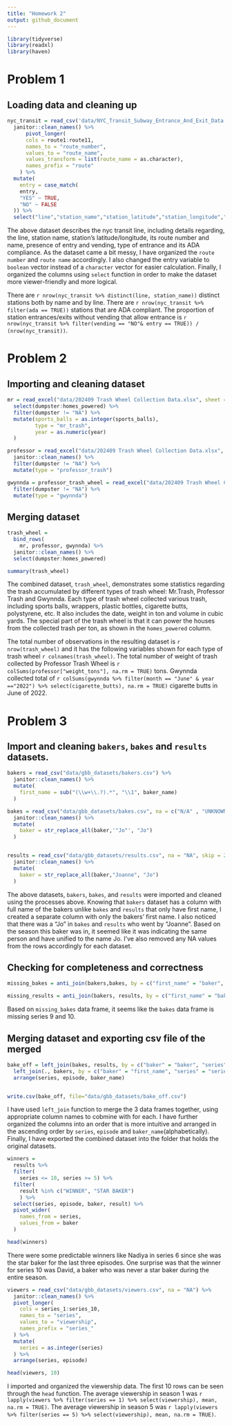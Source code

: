 ```yaml
---
title: "Homework 2"
output: github_document
---
```


```r
library(tidyverse)
library(readxl)
library(haven)
```

# Problem 1

## Loading data and cleaning up
```r
nyc_transit = read_csv('data/NYC_Transit_Subway_Entrance_And_Exit_Data.csv', na = "") %>% 
  janitor::clean_names() %>% 
      pivot_longer(
      cols = route1:route11,
      names_to = "route_number",
      values_to = "route_name",
      values_transform = list(route_name = as.character),
      names_prefix = "route"
    ) %>% 
  mutate(
    entry = case_match(
    entry,
    "YES" ~ TRUE,
    "NO" ~ FALSE
  )) %>% 
  select("line","station_name","station_latitude","station_longitude","route_number","route_name", "entry", "vending", "entrance_type", "ada") 

```
The above dataset describes the nyc transit line, including details regarding, the line, station name, station's latitude/longitude, its route number and name, presence of entry and vending, type of entrance and its ADA compliance. As the dataset came a bit messy, I have organized the `route number` and `route name` accordingly. I also changed the entry variable to `boolean` vector instead of a `character` vector for easier calculation. Finally, I organized the columns using `select` function in order to make the dataset more viewer-friendly and more logical. 

There are `r nrow(nyc_transit %>% distinct(line, station_name))` distinct stations both by name and by line. There are `r nrow(nyc_transit %>% filter(ada == TRUE))` stations that are ADA compliant. The proportion of station entrances/exits without vending that allow entrance is `r nrow(nyc_transit %>% filter(vending == "NO"& entry == TRUE)) / (nrow(nyc_transit))`. 

# Problem 2

## Importing and cleaning dataset
```r
mr = read_excel("data/202409 Trash Wheel Collection Data.xlsx", sheet = "Mr. Trash Wheel", skip = 1) %>% janitor::clean_names() %>% 
  select(dumpster:homes_powered) %>% 
  filter(dumpster != "NA") %>% 
  mutate(sports_balls = as.integer(sports_balls),
         type = "mr_trash",
         year = as.numeric(year)
  )

professor = read_excel("data/202409 Trash Wheel Collection Data.xlsx", sheet = "Professor Trash Wheel", skip = 1) %>% 
  janitor::clean_names() %>%
  filter(dumpster != "NA") %>% 
  mutate(type = "professor_trash")

gwynnda = professor_trash_wheel = read_excel("data/202409 Trash Wheel Collection Data.xlsx", sheet = "Gwynnda Trash Wheel", skip = 1) %>% janitor::clean_names() %>%
  filter(dumpster != "NA") %>% 
  mutate(type = "gwynnda")
```
## Merging dataset
```r
trash_wheel =
  bind_rows(
    mr, professor, gwynnda) %>% 
  janitor::clean_names() %>% 
  select(dumpster:homes_powered)

summary(trash_wheel)
```

The combined dataset, `trash_wheel`, demonstrates some statistics regarding the trash accumulated by different types of trash wheel: Mr.Trash, Professor Trash and Gwynnda. Each type of trash wheel collected various trash, including sports balls, wrappers, plastic bottles, cigarette butts, polystyrene, etc. It also includes the date, weight in ton and volume in cubic yards. The special part of the trash wheel is that it can power the houses from the collected trash per ton, as shown in the `homes_powered` column. 

The total number of observations in the resulting dataset is `r nrow(trash_wheel)` and it has the following variables shown for each type of trash wheel `r colnames(trash_wheel)`. The total number of weight of trash collected by Professor Trash Wheel is `r colSums(professor["weight_tons"], na.rm = TRUE)` tons.
Gwynnda collected total of `r colSums(gwynnda %>% filter(month == "June" & year =="2022") %>% select(cigarette_butts), na.rm = TRUE)` cigarette butts in June of 2022.

# Problem 3
## Import and cleaning `bakers`, `bakes` and `results` datasets.
```r
bakers = read_csv("data/gbb_datasets/bakers.csv") %>% 
  janitor::clean_names() %>% 
  mutate(
    first_name = sub("(\\w+\\.?).*", "\\1", baker_name)
  )

bakes = read_csv("data/gbb_datasets/bakes.csv", na = c("N/A" , "UNKNOWN", "", "Unknown")) %>%
  janitor::clean_names() %>% 
  mutate(
    baker = str_replace_all(baker,'"Jo"', "Jo")
  )


results = read_csv("data/gbb_datasets/results.csv", na = "NA", skip = 2) %>% 
  janitor::clean_names() %>% 
  mutate(
    baker = str_replace_all(baker,"Joanne", "Jo")
  )

```
The above datasets, `bakers`, `bakes`, and `results` were imported and cleaned using the processes above. Knowing that `bakers` dataset has a column with full name of the bakers unlike `bakes` and `results` that only have first name, I created a separate column with only the bakers' first name. I also noticed that there was a "Jo" in `bakes` and `results` who went by "Joanne". Based on the season this baker was in, it seemed like it was indicating the same person and have unified to the name Jo. I've also removed any NA values from the rows accordingly for each dataset.

## Checking for completeness and correctness
```r
missing_bakes = anti_join(bakers,bakes, by = c("first_name" = "baker", "series"))

missing_results = anti_join(bakers, results, by = c("first_name" = "baker", "series"))
```

Based on `missing_bakes` data frame, it seems like the `bakes` data frame is missing series 9 and 10.

## Merging dataset and exporting csv file of the merged 
```r
bake_off = left_join(bakes, results, by = c("baker" = "baker", "series" = "series", "episode" = "episode"))%>% 
  left_join(., bakers, by = c("baker" = "first_name", "series" = "series")) %>% relocate(baker_name, baker_age, baker_occupation, hometown, series, episode, signature_bake, show_stopper, technical, result) %>% 
  arrange(series, episode, baker_name)


write.csv(bake_off, file="data/gbb_datasets/bake_off.csv")
```

I have used `left_join` function to merge the 3 data frames together, using appropriate column names to cobmine with for each. I have further organized the columns into an order that is more intuitive and arranged in the ascending order by `series`, `episode` and `baker_name`(alphabetically). Finally, I have exported the combined dataset into the folder that holds the original datasets. 
```r
winners =
  results %>% 
  filter(
    series <= 10, series >= 5) %>% 
  filter(
    result %in% c("WINNER", "STAR BAKER")
    ) %>% 
  select(series, episode, baker, result) %>% 
  pivot_wider(
    names_from = series,
    values_from = baker
  )

head(winners)
```
There were some predictable winners like Nadiya in series 6 since she was the star baker for the last three episodes. One surprise was that the winner for series 10 was David, a baker who was never a star baker during the entire season. 

```r
viewers = read_csv("data/gbb_datasets/viewers.csv", na = "NA") %>% 
  janitor::clean_names() %>% 
  pivot_longer(
    cols = series_1:series_10,
    names_to = "series",
    values_to = "viewership",
    names_prefix = "series_"
  ) %>% 
  mutate(
    series = as.integer(series)
  ) %>% 
  arrange(series, episode)

head(viewers, 10)

```
I imported and organized the viewership data. The first 10 rows can be seen through the `head` function. The average viewership in season 1 was `r lapply(viewers %>% filter(series == 1) %>% select(viewership), mean, na.rm = TRUE)`. The average viewership in season 5 was `r lapply(viewers %>% filter(series == 5) %>% select(viewership), mean, na.rm = TRUE)`.


